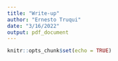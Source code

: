 ```yaml
---
title: "Write-up"
author: "Ernesto Truqui"
date: "3/16/2022"
output: pdf_document
---
```


```r
knitr::opts_chunk$set(echo = TRUE)
```








